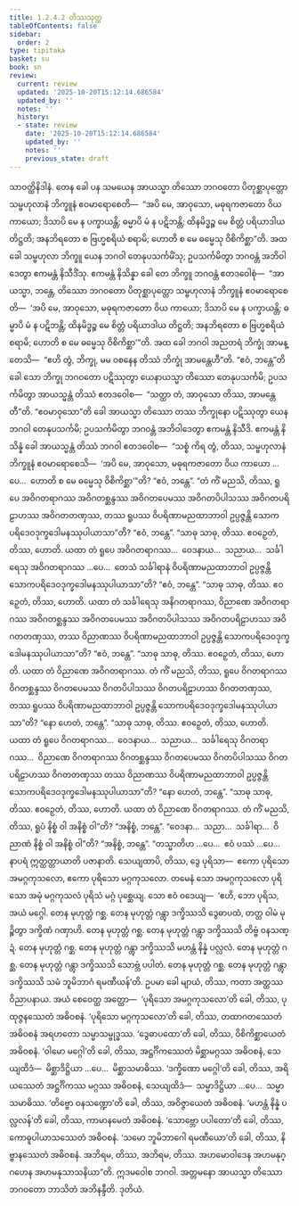 ```yaml
---
title: 1.2.4.2 တိဿသုတ္တ
tableOfContents: false
sidebar:
  order: 2
type: tipitaka
basket: su
book: sn
review:
  current: review
  updated: '2025-10-20T15:12:14.686584'
  updated_by: ''
  notes: ''
  history:
  - state: review
    date: '2025-10-20T15:12:14.686584'
    updated_by: ''
    notes: ''
    previous_state: draft
---
```



<DynamicBreadcrumb />


<ReviewStatus review={frontmatter.review} showDetails={true} />

<HypothesisAnnotation frontmatter={frontmatter} />

<Division number="84" book="sn" e="ch" v="18" p="293">

<Paragraph number="471" book="sn">
သာဝတ္ထိနိဒါနံ. တေန ခေါ ပန သမယေန အာယသ္မာ တိဿော ဘဂဝတော ပိတုစ္ဆာပုတ္တော သမ္ဗဟုလာနံ ဘိက္ခူနံ ဧဝမာရောစေတိ—  “အပိ မေ, အာဝုသော, မဓုရကဇာတော ဝိယ ကာယော; ဒိသာပိ မေ န ပက္ခာယန္တိ; ဓမ္မာပိ မံ န ပဋိဘန္တိ; ထိနမိဒ္ဓဉ္စ မေ စိတ္တံ ပရိယာဒါယ တိဋ္ဌတိ; အနဘိရတော စ ဗြဟ္မစရိယံ စရာမိ; ဟောတိ စ မေ ဓမ္မေသု ဝိစိကိစ္ဆာ”တိ.
</Paragraph>

<Paragraph number="472" book="sn">
အထ ခေါ သမ္ဗဟုလာ ဘိက္ခူ ယေန ဘဂဝါ တေနုပသင်္ကမိံသု; ဥပသင်္ကမိတွာ ဘဂဝန္တံ အဘိဝါဒေတွာ ဧကမန္တံ နိသီဒိံသု. ဧကမန္တံ နိသိန္နာ ခေါ တေ ဘိက္ခူ ဘဂဝန္တံ ဧတဒဝေါစုံ—  “အာယသ္မာ, ဘန္တေ, တိဿော ဘဂဝတော ပိတုစ္ဆာပုတ္တော သမ္ဗဟုလာနံ ဘိက္ခူနံ ဧဝမာရောစေတိ—  ‘အပိ မေ, အာဝုသော, မဓုရကဇာတော ဝိယ ကာယော; ဒိသာပိ မေ န ပက္ခာယန္တိ; ဓမ္မာပိ မံ န ပဋိဘန္တိ; ထိနမိဒ္ဓဉ္စ မေ စိတ္တံ ပရိယာဒါယ တိဋ္ဌတိ; အနဘိရတော စ ဗြဟ္မစရိယံ စရာမိ; ဟောတိ စ မေ ဓမ္မေသု ဝိစိကိစ္ဆာ’”တိ.
</Paragraph>

<Paragraph number="473" book="sn">
အထ ခေါ ဘဂဝါ အညတရံ ဘိက္ခုံ အာမန္တေသိ—  “ဧဟိ တွံ, ဘိက္ခု, မမ ဝစနေန တိဿံ ဘိက္ခုံ အာမန္တေဟီ”တိ. “ဧဝံ, ဘန္တေ”တိ ခေါ သော ဘိက္ခု ဘဂဝတော ပဋိဿုတွာ ယေနာယသ္မာ တိဿော တေနုပသင်္ကမိ; ဥပသင်္ကမိတွာ အာယသ္မန္တံ တိဿံ ဧတဒဝေါစ—  “သတ္ထာ တံ, အာဝုသော တိဿ, အာမန္တေတီ”တိ. “ဧဝမာဝုသော”တိ ခေါ အာယသ္မာ တိဿော တဿ ဘိက္ခုနော ပဋိဿုတွာ ယေန ဘဂဝါ တေနုပသင်္ကမိ; ဥပသင်္ကမိတွာ ဘဂဝန္တံ အဘိဝါဒေတွာ ဧကမန္တံ နိသီဒိ. ဧကမန္တံ နိသိန္နံ ခေါ အာယသ္မန္တံ တိဿံ ဘဂဝါ ဧတဒဝေါစ—  “သစ္စံ ကိရ တွံ, တိဿ, သမ္ဗဟုလာနံ ဘိက္ခူနံ ဧဝမာရောစေသိ—  ‘အပိ မေ, အာဝုသော, မဓုရကဇာတော ဝိယ ကာယော …ပေ…  ဟောတိ စ မေ ဓမ္မေသု ဝိစိကိစ္ဆာ’”တိ? “ဧဝံ, ဘန္တေ”. “တံ ကိံ မညသိ, တိဿ, ရူပေ အဝိဂတရာဂဿ အဝိဂတစ္ဆန္ဒဿ အဝိဂတပေမဿ အဝိဂတပိပါသဿ အဝိဂတပရိဠာဟဿ အဝိဂတတဏှဿ, တဿ ရူပဿ ဝိပရိဏာမညထာဘာဝါ ဥပ္ပဇ္ဇန္တိ သောကပရိဒေဝဒုက္ခဒေါမနဿုပါယာသာ”တိ? “ဧဝံ, ဘန္တေ”.
</Paragraph>

<Paragraph number="474" book="sn">
“သာဓု သာဓု, တိဿ. ဧဝဉှေတံ, တိဿ, ဟောတိ. ယထာ တံ ရူပေ အဝိဂတရာဂဿ…  ဝေဒနာယ…  သညာယ…  သင်္ခါရေသု အဝိဂတရာဂဿ …ပေ…  တေသံ သင်္ခါရာနံ ဝိပရိဏာမညထာဘာဝါ ဥပ္ပဇ္ဇန္တိ သောကပရိဒေဝဒုက္ခဒေါမနဿုပါယာသာ”တိ? “ဧဝံ, ဘန္တေ”.
</Paragraph>

<Paragraph number="475" book="sn">
“သာဓု သာဓု, တိဿ. ဧဝဉှေတံ, တိဿ, ဟောတိ. ယထာ တံ သင်္ခါရေသု အနိဂတရာဂဿ, ဝိညာဏေ အဝိဂတရာဂဿ အဝိဂတစ္ဆန္ဒဿ အဝိဂတပေမဿ အဝိဂတပိပါသဿ အဝိဂတပရိဠာဟဿ အဝိဂတတဏှဿ, တဿ ဝိညာဏဿ ဝိပရိဏာမညထာဘာဝါ ဥပ္ပဇ္ဇန္တိ သောကပရိဒေဝဒုက္ခဒေါမနဿုပါယာသာ”တိ? “ဧဝံ, ဘန္တေ”.
</Paragraph>

<Paragraph number="476" book="sn">
“သာဓု သာဓု, တိဿ. ဧဝဉှေတံ, တိဿ, ဟောတိ. ယထာ တံ ဝိညာဏေ အဝိဂတရာဂဿ. တံ ကိံ မညသိ, တိဿ, ရူပေ ဝိဂတရာဂဿ ဝိဂတစ္ဆန္ဒဿ ဝိဂတပေမဿ ဝိဂတပိပါသဿ ဝိဂတပရိဠာဟဿ ဝိဂတတဏှဿ, တဿ ရူပဿ ဝိပရိဏာမညထာဘာဝါ ဥပ္ပဇ္ဇန္တိ သောကပရိဒေဝဒုက္ခဒေါမနဿုပါယာသာ”တိ? “နော ဟေတံ, ဘန္တေ”.
</Paragraph>

<Paragraph number="477" book="sn">
“သာဓု သာဓု, တိဿ. ဧဝဉှေတံ, တိဿ, ဟောတိ. ယထာ တံ ရူပေ ဝိဂတရာဂဿ…  ဝေဒနာယ…  သညာယ…  သင်္ခါရေသု ဝိဂတရာဂဿ…  ဝိညာဏေ ဝိဂတရာဂဿ ဝိဂတစ္ဆန္ဒဿ ဝိဂတပေမဿ ဝိဂတပိပါသဿ ဝိဂတပရိဠာဟဿ ဝိဂတတဏှဿ တဿ ဝိညာဏဿ ဝိပရိဏာမညထာဘာဝါ ဥပ္ပဇ္ဇန္တိ သောကပရိဒေဝဒုက္ခဒေါမနဿုပါယာသာ”တိ? “နော ဟေတံ, ဘန္တေ”.
</Paragraph>

<Paragraph number="478" book="sn">
“သာဓု သာဓု, တိဿ. ဧဝဉှေတံ, တိဿ, ဟောတိ. ယထာ တံ ဝိညာဏေ ဝိဂတရာဂဿ. တံ ကိံ မညသိ, တိဿ, ရူပံ နိစ္စံ ဝါ အနိစ္စံ ဝါ”တိ? “အနိစ္စံ, ဘန္တေ”. “ဝေဒနာ…  သညာ…  သင်္ခါရာ…  ဝိညာဏံ နိစ္စံ ဝါ အနိစ္စံ ဝါ”တိ? “အနိစ္စံ, ဘန္တေ”. “တသ္မာတိဟ …ပေ…  ဧဝံ ပဿံ …ပေ…  နာပရံ ဣတ္ထတ္တာယာတိ ပဇာနာတိ.
</Paragraph>

<Paragraph number="479" book="sn">
သေယျထာပိ, တိဿ, ဒွေ ပုရိသာ—  ဧကော ပုရိသော အမဂ္ဂကုသလော, ဧကော ပုရိသော မဂ္ဂကုသလော. တမေနံ သော အမဂ္ဂကုသလော ပုရိသော အမုံ မဂ္ဂကုသလံ ပုရိသံ မဂ္ဂံ ပုစ္ဆေယျ. သော ဧဝံ ဝဒေယျ—  ‘ဧဟိ, ဘော ပုရိသ, အယံ မဂ္ဂေါ. တေန မုဟုတ္တံ ဂစ္ဆ. တေန မုဟုတ္တံ ဂန္တွာ ဒက္ခိဿသိ ဒွေဓာပထံ, တတ္ထ ဝါမံ မုဉ္စိတွာ ဒက္ခိဏံ ဂဏှာဟိ. တေန မုဟုတ္တံ ဂစ္ဆ. တေန မုဟုတ္တံ ဂန္တွာ ဒက္ခိဿသိ တိဗ္ဗံ ဝနသဏ္ဍံ. တေန မုဟုတ္တံ ဂစ္ဆ. တေန မုဟုတ္တံ ဂန္တွာ ဒက္ခိဿသိ မဟန္တံ နိန္နံ ပလ္လလံ. တေန မုဟုတ္တံ ဂစ္ဆ. တေန မုဟုတ္တံ ဂန္တွာ ဒက္ခိဿသိ သောဗ္ဘံ ပပါတံ. တေန မုဟုတ္တံ ဂစ္ဆ. တေန မုဟုတ္တံ ဂန္တွာ ဒက္ခိဿသိ သမံ ဘူမိဘာဂံ ရမဏီယန်’တိ.
</Paragraph>

<Paragraph number="480" book="sn">
ဥပမာ ခေါ မျာယံ, တိဿ, ကတာ အတ္ထဿ ဝိညာပနာယ. အယံ စေဝေတ္ထ အတ္ထော—  ‘ပုရိသော အမဂ္ဂကုသလော’တိ ခေါ, တိဿ, ပုထုဇ္ဇနဿေတံ အဓိဝစနံ. ‘ပုရိသော မဂ္ဂကုသလော’တိ ခေါ, တိဿ, တထာဂတဿေတံ အဓိဝစနံ အရဟတော သမ္မာသမ္ဗုဒ္ဓဿ. ‘ဒွေဓာပထော’တိ ခေါ, တိဿ, ဝိစိကိစ္ဆာယေတံ အဓိဝစနံ. ‘ဝါမော မဂ္ဂေါ’တိ ခေါ, တိဿ, အဋ္ဌင်္ဂိကဿေတံ မိစ္ဆာမဂ္ဂဿ အဓိဝစနံ, သေယျထိဒံ—  မိစ္ဆာဒိဋ္ဌိယာ …ပေ…  မိစ္ဆာသမာဓိဿ. ‘ဒက္ခိဏော မဂ္ဂေါ’တိ ခေါ, တိဿ, အရိယဿေတံ အဋ္ဌင်္ဂိကဿ မဂ္ဂဿ အဓိဝစနံ, သေယျထိဒံ—  သမ္မာဒိဋ္ဌိယာ …ပေ…  သမ္မာသမာဓိဿ. ‘တိဗ္ဗော ဝနသဏ္ဍော’တိ ခေါ, တိဿ, အဝိဇ္ဇာယေတံ အဓိဝစနံ. ‘မဟန္တံ နိန္နံ ပလ္လလန်’တိ ခေါ, တိဿ, ကာမာနမေတံ အဓိဝစနံ. ‘သောဗ္ဘော ပပါတော’တိ ခေါ, တိဿ, ကောဓူပါယာသဿေတံ အဓိဝစနံ. ‘သမော ဘူမိဘာဂေါ ရမဏီယော’တိ ခေါ, တိဿ, နိဗ္ဗာနဿေတံ အဓိဝစနံ. အဘိရမ, တိဿ, အဘိရမ, တိဿ. အဟမောဝါဒေန အဟမနုဂ္ဂဟေန အဟမနုသာသနိယာ”တိ.
</Paragraph>

<Paragraph number="481" book="sn">
ဣဒမဝေါစ ဘဂဝါ. အတ္တမနော အာယသ္မာ တိဿော ဘဂဝတော ဘာသိတံ အဘိနန္ဒီတိ.

</Paragraph>
</Division>

<Paragraph number="482" type="center" book="sn">
ဒုတိယံ.
</Paragraph>
